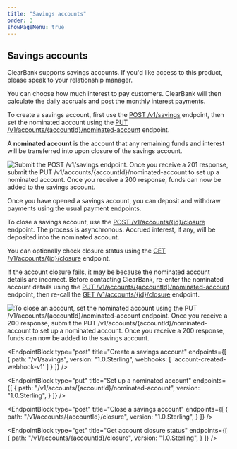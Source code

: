 ```yaml
---
title: "Savings accounts"
order: 3
showPageMenu: true
---
```




## Savings accounts

ClearBank supports savings accounts. If you'd like access to this product, please speak to your relationship manager.

You can choose how much interest to pay customers. ClearBank will then calculate the daily accruals and post the monthly interest payments.

To create a savings account, first use the [POST /v1/savings](#create-a-savings-account) endpoint, then set the nominated account using the [PUT /v1/accounts/{accountId}/nominated-account](#set-up-a-nominated-account) endpoint.

<Callout colour="blue">
A <strong>nominated account</strong> is the account that any remaining funds and interest will be transferred into upon closure of the savings account.
</Callout>

![Submit the POST /v1/savings endpoint. Once you receive a 201 response, submit the PUT /v1/accounts/{accountId}/nominated-account to set up a nominated account. Once you receive a 200 response, funds can now be added to the savings account.](/assets/images/savings-account-open.svg)

Once you have opened a savings account, you can deposit and withdraw payments using the usual payment endpoints.

To close a savings account, use the [POST /v1/accounts/{id}/closure](#close-a-savings-account) endpoint. The process is asynchronous. Accrued interest, if any, will be deposited into the nominated account.

You can optionally check closure status using the [GET /v1/accounts/{id}/closure](#get-account-closure-status) endpoint.

If the account closure fails, it may be because the nominated account details are incorrect. Before contacting ClearBank, re-enter the nominated account details using the [PUT /v1/accounts/{accountId}/nominated-account](#set-up-a-nominated-account) endpoint, then re-call the [GET /v1/accounts/{id}/closure](#get-account-closure-status) endpoint.

![To close an account, set the nominated account using the PUT /v1/accounts/{accountId}/nominated-account endpoint. Once you receive a 200 response, submit the PUT /v1/accounts/{accountId}/nominated-account to set up a nominated account. Once you receive a 200 response, funds can now be added to the savings account.](/assets/images/savings-account-close.svg)

<EndpointBlock
  type="post"
  title="Create a savings account"
  endpoints={[
    {
      path: "/v1/savings",
      version: "1.0.Sterling",
       webhooks: [
        'account-created-webhook-v1'
      ]
    }
  ]}
/>

<WebhookPlaceholder render='account-created-webhook-v1' />

<EndpointBlock
  type="put"
  title="Set up a nominated account"
  endpoints={[
    {
      path: "/v1/accounts/{accountId}/nominated-account",
      version: "1.0.Sterling",
    }
  ]}
/>

<EndpointBlock
  type="post"
  title="Close a savings account"
  endpoints={[
    {
      path: "/v1/accounts/{accountId}/closure",
      version: "1.0.Sterling",
    }
  ]}
/>

<EndpointBlock
  type="get"
  title="Get account closure status"
  endpoints={[
    {
      path: "/v1/accounts/{accountId}/closure",
      version: "1.0.Sterling",
    }
  ]}
/>

<WebhookPlaceholder render='account-closure-completed-webhook-v1' />
<WebhookPlaceholder render='account-closure-failed-webhook-v1' />